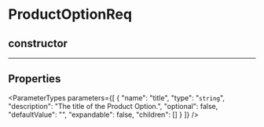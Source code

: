
# ProductOptionReq

## constructor

___

## Properties

<ParameterTypes parameters={[
  {
    "name": "title",
    "type": "`string`",
    "description": "The title of the Product Option.",
    "optional": false,
    "defaultValue": "",
    "expandable": false,
    "children": []
  }
]} />
